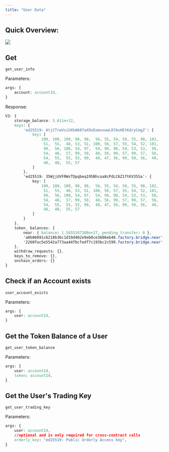 ```yaml
---
title: "User Data"
---
```


## Quick Overview:

![](/images/build-on-orderly/building-on-near/smart-contract-api/image.png)

## Get

`get_user_info`

Parameters:

```css
args: {
    account: accountId,
}
```

Response:

```css
V3: {
    storage_balance: 5.611e+22,
    keys: {
        'ed25519: AtjCTrwVsiUXkA607aX9xEomxxwwL07AsHEtKdryCmgZ': {
            key: [ 
                100, 100, 100, 98, 98,  56, 55, 54, 50, 55, 98, 102,
                 51,  55,  48, 53, 51, 100, 56, 57, 55, 54, 52, 101,
                 99,  56, 100, 54, 97,  54, 99, 98, 54, 53, 53,  56,
                 54,  48,  57, 99, 50,  48, 56, 99, 57, 99, 57,  56,
                 54,  55,  55, 55, 99,  48, 47, 56, 99, 50, 56,  48,
                 48,  48,  55, 57
            ]
        },
        'ed25519: 35WjjUVFRWsTDpqbeq195Bhcoa8cPdLC6Z1ftKV35Sa': {
            key: [
                100, 100, 100, 98, 98,  56, 55, 54, 50, 55, 98, 102,
                 51,  55,  48, 53, 51, 100, 56, 57, 55, 54, 52, 101,
                 99,  56, 100, 54, 97,  54, 99, 98, 54, 53, 53,  56,
                 54,  48,  57, 99, 50,  48, 56, 99, 57, 99, 57,  56,
                 54,  55,  55, 55, 99,  48, 47, 56, 99, 50, 56,  48,
                 48,  48,  55, 57
            ]
        }
    },
    token_ balances: {
        near: { balance: 1.5655267308e+27, pending_transfer: 0 }, 
        'a0b86091c6218b36c1d19d402e9eb0ce3606eb48.factory.bridge.near': { balance: 18947, pending_transfer: 0 },
        '2260fac5e5542a773aa44fbcfedf7c193bc2c599.factory.bridge.near': { balance: 96, pending_transfer: 0 }
    }, 
    withdraw_requests: {},
    keys_to_remove: {}, 
    onchain_orders: {}
}

```

## Check if an Account exists

`user_account_exists`

Parameters:

```css
args: {
    user: accountId,
}
```

## Get the Token Balance of a User

`get_user_token_balance`

Parameters:

```css
args: {
    user: accountId,
    token: accountId,
}
```

## Get the User's Trading Key

`get_user_trading_key`

Parameters:

```css
args: {
    user: accountId,
    //optional and is only required for cross-contract calls
    orderly_key: "ed25519: Public Orderly Access key",
}
```

